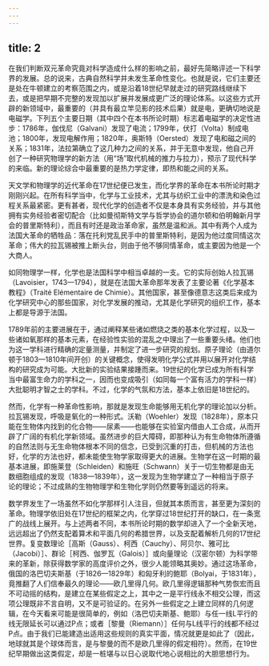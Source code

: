 ```yaml
---
---
---
```

title: 2
---




在我们判断双元革命究竟对科学造成什么样的影响之前，最好先简略评述一下科学界的发展。总的说来，古典自然科学并未发生革命性变化。也就是说，它们主要还是处在牛顿建立的考察范围之内，或是沿着18世纪早就走过的研究路线继续下去，或是把早期不完整的发现加以扩展并发展成更广泛的理论体系。以这些方式开辟的新领域中，最重要的（并具有最立竿见影的技术后果）就是电，更确切地说是电磁学。下列五个主要日期（其中四个在本书所论时期）标志着电磁学的决定性进步：1786年，伽伐尼（Galvani）发现了电流；1799年，伏打（Volta）制成电池；1800年，发现电解作用；1820年，奥斯特（Oersted）发现了电和磁之间的关系；1831年，法拉第确立了这几种力之间的关系，并于无意中发现，他自己开创了一种研究物理学的新方法（用“场”取代机械的推力与拉力），预示了现代科学的来临。新的理论综合中最重要的是热力学定律，即热和能之间的关系。

天文学和物理学的近代革命在17世纪便已发生，而化学界的革命在本书所论时期才刚刚兴起。在所有科学当中，化学与工业技术，尤其与纺织工业中的漂洗和染色过程关系最紧密。更有甚者，现代化学的创造者不仅是本身具有实务经验，并与其他拥有实务经验者密切配合（比如曼彻斯特文学与哲学协会的道尔顿和伯明翰新月学会的普里斯特利），而且有时还是政治革命家，虽然是温和派。其中有两个人成为法国大革命的牺牲品：落在托利党乱民手中的普里斯特利，是因为他过度同情这次革命；伟大的拉瓦锡被推上断头台，则由于他不够同情革命，或主要因为他是一个大商人。

如同物理学一样，化学也是法国科学中相当卓越的一支。它的实际创始人拉瓦锡（Lavoisier，1743—1794），就是在法国大革命那年发表了主要论著《化学基本教程》（Traité Elémentaire de Chimie）。其他国家，甚至像德意志这类后来成为化学研究中心的那些国家，对化学发展的推动，尤其是化学研究的组织工作，基本上都是导源于法国。

1789年前的主要进展在于，通过阐释某些诸如燃烧之类的基本化学过程，以及一些诸如氧那样的基本元素，在经验性实验的混乱之中理出了一些重要头绪。他们也为这一学科进行精确的定量测量，并制定了进一步研究的规划。原子理论（由道尔顿于1803—1810年间开创）的关键概念，使得发明化学公式并用以展开对化学结构的研究成为可能。大批新的实验结果接踵而来。19世纪的化学已成为所有科学当中最富生命力的学科之一，因而也变成吸引（如同每一个富有活力的学科一样）大批聪明才智之士的学科。不过，化学的气氛和方法，基本上依旧是18世纪的。

然而，化学有一种革命性影响，那就是发现生命能够用无机化学的理论加以分析。拉瓦锡发现，呼吸是氧化的一种形式。沃勒（Woehler）发现（1828年），原本只能在生物体内找到的化合物——尿素——也能够在实验室内借由人工合成，从而开辟了广阔的有机化学新领域。虽然进步的巨大障碍，即那种认为有生命物体所遵循的自然法则与无生命物体根本不同的信念，已受到沉重的打击，但机械的方法也好，化学的方法也好，都未能使生物学家取得更大的进展。生物学在这一时期的最基本进展，即施莱登（Schleiden）和施旺（Schwann）关于一切生物都是由无数细胞组成的发现（1838—1839年），这一发现为生物学建立了一种相当于原子论的理论；不过成熟的生物物理学和生物化学则仍然要等到遥远的将来。

数学界发生了一场虽然不如化学那样引人注目，但就其本质而言，甚至更为深刻的革命。物理学依旧处在17世纪的框架之内，化学穿过18世纪打开的缺口，在一条宽广的战线上展开。与上述两者不同，本书所论时期的数学却进入了一个全新天地，远远超出了仍然支配着算术和平面几何的希腊世界，以及支配着解析几何的17世纪世界。复变数理论［高斯（Gauss）、柯西（Cauchy）、阿贝尔、雅可比（Jacobi）］、群论［柯西、伽罗瓦（Galois）］或向量理论（汉密尔顿）为科学带来的革新，除获得数学家的高度评价之外，很少人能领略其奥妙。通过这场革命，俄国的洛巴切夫斯基（于1826—1829年）和匈牙利的鲍耶（Bolyai，于1831年），竟推翻了人们信奉最久的理论——欧几里得几何。欧几里得逻辑那种气势恢宏而且不可动摇的结构，是建立在某些假定之上，其中之一是平行线永不相交公理，而这项公理既非不言自明，又不是可验证的。在另外一些假定之上建立同样的几何逻辑，在今天看来可能是很简单的，例如（洛巴切夫斯基、鲍耶）与任一线L平行的线无限延长可以通过P点；或者［黎曼（Riemann）］任何与L线平行的线都不经过P点。由于我们已能建造出适用这些规则的真实平面，情况就更是如此了（因此，地球就其是个球体而言，是与黎曼的而不是欧几里得的假定相符）。然而，在19世纪早期做出这类假定，却是一桩堪与以日心说取代地心说相比的大胆思想行为。